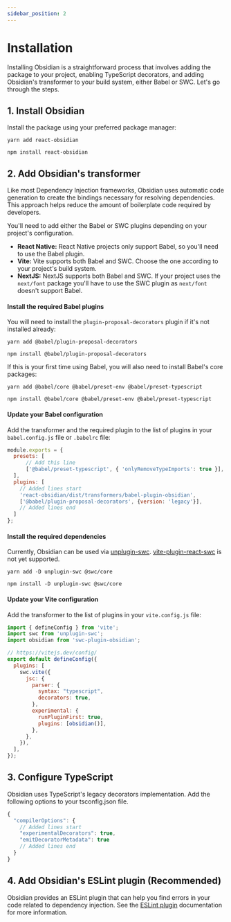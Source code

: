 ```yaml
---
sidebar_position: 2
---
```



# Installation
Installing Obsidian is a straightforward process that involves adding the package to your project, enabling TypeScript decorators, and adding Obsidian's transformer to your build system, either Babel or SWC. Let's go through the steps.

## 1. Install Obsidian
Install the package using your preferred package manager:

<Tabs>
  <TabItem value="yarn" label="Yarn" default>

  ```shell
  yarn add react-obsidian
  ```

  </TabItem>
  <TabItem value="npm" label="NPM" default>

  ```shell
  npm install react-obsidian
  ```

  </TabItem>

</Tabs>

## 2. Add Obsidian's transformer
Like most Dependency Injection frameworks, Obsidian uses automatic code generation to create the bindings necessary for resolving dependencies. This approach helps reduce the amount of boilerplate code required by developers.

You'll need to add either the Babel or SWC plugins depending on your project's configuration.
* **React Native:** React Native projects only support Babel, so you'll need to use the Babel plugin.
* **Vite:** Vite supports both Babel and SWC. Choose the one according to your project's build system.
* **NextJS:** NextJS supports both Babel and SWC. If your project uses the `next/font` package you'll have to use the SWC plugin as `next/font` doesn't support Babel.

<Tabs>
  <TabItem value="babel" label="Babel (React Native or Vite + Babel)" default>

#### Install the required Babel plugins

You will need to install the `plugin-proposal-decorators` plugin if it's not installed already:
<Tabs>
  <TabItem value="yarn" label="Yarn" default>

  ```shell
  yarn add @babel/plugin-proposal-decorators
  ```

  </TabItem>
  <TabItem value="npm" label="NPM" default>

  ```shell
  npm install @babel/plugin-proposal-decorators
  ```

  </TabItem>
</Tabs>

If this is your first time using Babel, you will also need to install Babel's core packages:
<Tabs>
  <TabItem value="yarn" label="Yarn" default>

  ```shell
  yarn add @babel/core @babel/preset-env @babel/preset-typescript
  ```
  </TabItem>
  <TabItem value="npm" label="NPM" default>

  ```shell
  npm install @babel/core @babel/preset-env @babel/preset-typescript
  ```
  </TabItem>
</Tabs>

#### Update your Babel configuration

Add the transformer and the required plugin to the list of plugins in your `babel.config.js` file or `.babelrc` file:

```js title="babel.config.js"
module.exports = {
  presets: [
      // Add this line
      ['@babel/preset-typescript', { 'onlyRemoveTypeImports': true }],
  ],
  plugins: [
    // Added lines start
    'react-obsidian/dist/transformers/babel-plugin-obsidian',
    ['@babel/plugin-proposal-decorators', {version: 'legacy'}],
    // Added lines end
  ]
};
```

  </TabItem>
  <TabItem value="swc" label="SWC (Vite + SWC)">

#### Install the required dependencies
Currently, Obsidian can be used via [unplugin-swc](https://github.com/unplugin/unplugin-swc). [vite-plugin-react-swc](https://github.com/vitejs/vite-plugin-react-swc/) is not yet supported.

<Tabs>
  <TabItem value="yarn" label="Yarn" default>

  ```shell
  yarn add -D unplugin-swc @swc/core
  ```
  </TabItem>
  <TabItem value="npm" label="NPM" default>

  ```shell
  npm install -D unplugin-swc @swc/core
  ```
  </TabItem>
</Tabs>

#### Update your Vite configuration
Add the transformer to the list of plugins in your `vite.config.js` file:

```js title="vite.config.js"
import { defineConfig } from 'vite';
import swc from 'unplugin-swc';
import obsidian from 'swc-plugin-obsidian';

// https://vitejs.dev/config/
export default defineConfig({
  plugins: [
    swc.vite({
      jsc: {
        parser: {
          syntax: "typescript",
          decorators: true,
        },
        experimental: {
          runPluginFirst: true,
          plugins: [obsidian()],
        },
      },
    }),
  ],
});
```

  </TabItem>
</Tabs>

## 3. Configure TypeScript
Obsidian uses TypeScript's legacy decorators implementation. Add the following options to your tsconfig.json file.

```js title="tsconfig.json"
{
  "compilerOptions": {
    // Added lines start
    "experimentalDecorators": true,
    "emitDecoratorMetadata": true
    // Added lines end
  }
}
```

## 4. Add Obsidian's ESLint plugin (Recommended)
Obsidian provides an ESLint plugin that can help you find errors in your code related to dependency injection. See the [ESLint plugin](/docs/documentation/meta/eslint) documentation for more information.